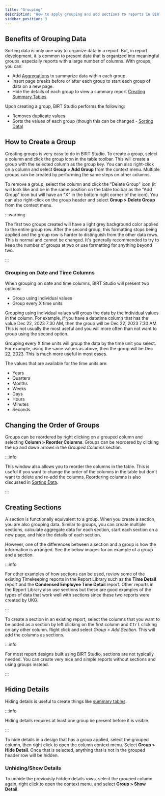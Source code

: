```yaml
---
title: "Grouping"
description: "How to apply grouping and add sections to reports in BIRT Studio."
sidebar_position: 3
---
```


## Benefits of Grouping Data

Sorting data is only one way to organize data in a report. But, in report development, it is common to present data that is organized into meaningful groups, especially reports with a large number of columns. With groups, you can:

- Add [Aggregations](./aggregating) to summarize data within each group.
- Insert page breaks before or after each group to start each group of data on a new page.
- Hide the details of each group to view a summary report [Creating Summary Tables](/docs/birt-studio/advanced/creating-summary-tables).

Upon creating a group, BIRT Studio performs the following:

- Removes duplicate values
- Sorts the values of each group (though this can be changed - [Sorting Data](./sorting-data))

## How to Create a Group

Creating groups is very easy to do in BIRT Studio. To create a group, select a column and click the group icon in the table toolbar. This will create a group with the selected column as the group key. You can also right-click on a column and select **Group > Add Group** from the context menu. Multiple groups can be created by performing the same steps on other columns.

To remove a group, select the column and click the "Delete Group" icon (it will look like and be in the same position on the table toolbar as the "Add Group" icon but will have an "X" in the bottom right corner of the icon). You can also right-click on the group header and select **Group > Delete Group** from the context menu.

:::warning

The first two groups created will have a light grey background color applied to the entire group row. After the second group, this formatting stops being applied and the group row is harder to distinguish from the other data rows. This is normal and cannot be changed. It's generally recommended to try to keep the number of groups at two or use formatting for anything beyond two.

:::

### Grouping on Date and Time Columns

When grouping on date and time columns, BIRT Studio will present two options:

- Group using individual values
- Group every X time units

Grouping using individual values will group the data by the individual values in the column. For example, if you have a datetime column that has the value Dec 22, 2023 7:30 AM, then the group will be Dec 22, 2023 7:30 AM. This is not usually the most useful and you will more often than not want to group using the second option.

Grouping every X time units will group the data by the time unit you select. For example, using the same values as above, then the group will be Dec 22, 2023. This is much more useful in most cases.

The values that are available for the time units are:

- Years
- Quarters
- Months
- Weeks
- Days
- Hours
- Minutes
- Seconds

## Changing the Order of Groups

Groups can be reordered by right clicking on a grouped column and selecting **Column > Reorder Columns**. Groups can be reordered by clicking the up and down arrows in the _Grouped Columns_ section.

:::info

This window also allows you to reorder the columns in the table. This is
useful if you want to change the order of the columns in the table but
don't want to delete and re-add the columns. Reordering columns is also
discussed in [Sorting Data](./sorting-data).

:::

## Creating Sections

A section is functionally equivalent to a group. When you create a section, you are also grouping data. Similar to groups, you can create multiple sections, calculate aggregate data for each section, start each section on a new page, and hide the details of each section.

However, one of the differences between a section and a group is how the information is arranged. See the below images for an example of a group and a section.

:::info

For other examples of how sections can be used, review some of the existing Timekeeping reports in the Report Library such as the **Time Detail** report and the **Condensed Employee Time Detail** report. Other reports in the Report Library also use sections but these are good examples of the types of data that work well with sections since these two reports were created by UKG.

:::

To create a section in an existing report, select the columns that you want to be added as a section by left clicking on the first column and <kbd>Ctrl</kbd> clicking on any other column. Right click and select _Group > Add Section_. This will add the columns as sections.

:::info

For most report designs built using BIRT Studio, sections are not typically needed. You can create very nice and simple reports without sections and using groups instead.

:::

## Hiding Details

Hiding details is useful to create things like [summary tables](/docs/birt-studio/advanced/creating-summary-tables).

:::info

Hiding details requires at least one group be present before it is visible.

:::

To hide details in a design that has a group applied, select the grouped column, then right click to open the column context menu. Select **Group > Hide Detail**. Once that is selected, anything that is not in the grouped header row will be hidden.

### Unhiding/Show Details

To unhide the previously hidden details rows, select the grouped column again, right click to open the context menu, and select **Group > Show Detail**.
